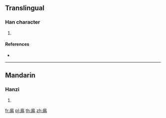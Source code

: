 {{character info/new}}
==Translingual==

===Han character===
{{Han char|rn=196|rad=鳥|as=04|sn=15|four=|canj=HSHAF,ISHAF}}

# {{defn|Han|sort=鳥04}}

====References====
* {{Han ref|kx=1483.090|dkj=46687|dj=2015.110|hdz=74621.050|uh=9CF8|ud=40184}}

----

==Mandarin==

===Hanzi===
{{cmn-hanzi|pin=[[hù]] ([[hu4]])|wg=hu<sup>4</sup>}}

# {{defn|lang=cmn|sort=鳥04}}

[[fr:鳸]]
[[pl:鳸]]
[[th:鳸]]
[[zh:鳸]]